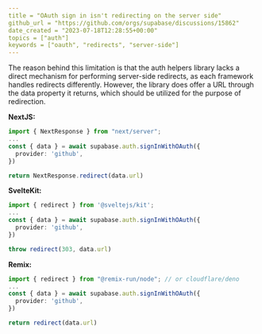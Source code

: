 ```yaml
---
title = "OAuth sign in isn't redirecting on the server side"
github_url = "https://github.com/orgs/supabase/discussions/15862"
date_created = "2023-07-18T12:28:55+00:00"
topics = ["auth"]
keywords = ["oauth", "redirects", "server-side"]
---
```


The reason behind this limitation is that the auth helpers library lacks a direct mechanism for performing server-side redirects, as each framework handles redirects differently. However, the library does offer a URL through the data property it returns, which should be utilized for the purpose of redirection.

**NextJS:**

```ts
import { NextResponse } from "next/server";
...
const { data } = await supabase.auth.signInWithOAuth({
  provider: 'github',
})

return NextResponse.redirect(data.url)
```

**SvelteKit:**

```ts
import { redirect } from '@sveltejs/kit';
...
const { data } = await supabase.auth.signInWithOAuth({
  provider: 'github',
})

throw redirect(303, data.url)
```

**Remix:**

```ts
import { redirect } from "@remix-run/node"; // or cloudflare/deno
...
const { data } = await supabase.auth.signInWithOAuth({
  provider: 'github',
})

return redirect(data.url)
```
